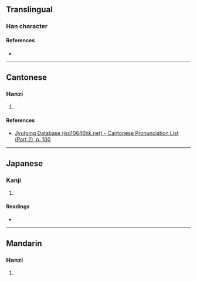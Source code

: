 {{character info/new}}
==Translingual==

===Han character===
{{Han char|rn=46|rad=山|as=08|sn=11|four=26740|canj=UHWJ|ids=⿰山卑}}

====References====
* {{Han ref|kx=0315.010|dkj=08207|dj=0615.210|hdz=10780.180|uh=5D25|ud=23845|bh=D4FD|bd=54525}}

----

==Cantonese==

===Hanzi===
{{yue-hanzi|jyut=[[pei4]]|y=pei4}}

# {{rfdef|yue|sort=山08}}

====References====
* [http://www.iso10646hk.net/jp/document/download.jsp Jyutping Database (iso10646hk.net) - Cantonese Pronunciation List (Part 2), p. 100]

----

==Japanese==

===Kanji===
{{ja-kanji|grade=|rs=山08}}

# {{rfdef|ja|sort=山08}}

====Readings====
* {{ja-readings|on=[[へい]] (hei), [[ばい]] (bai), [[ひ]] (hi), [[び]] (bi)|kun=}}

----

==Mandarin==

===Hanzi===
{{cmn-hanzi|pin=[[pí]] ([[pi2]])|wg=p'i<sup>2</sup>}}

# {{rfdef|cmn|sort=山08}}